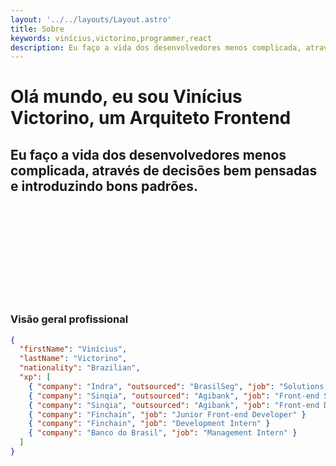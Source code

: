 ```yaml
---
layout: '../../layouts/Layout.astro'
title: Sobre
keywords: vinícius,victorino,programmer,react
description: Eu faço a vida dos desenvolvedores menos complicada, através de decisões bem pensadas e introduzindo bons padrões.
---
```





<Hero clip={hero}>

# Olá mundo, eu sou Vinícius Victorino, um Arquiteto Frontend

## Eu faço a vida dos desenvolvedores menos complicada, através de decisões bem pensadas e introduzindo bons padrões.

<Svg
  slot="image"
  className="relative mb-[-70%]"
  alt="Eu como um personagem de Rick and Morty"
  src={meRicknmorty}
/>

</Hero>

<div className="container flex flex-col gap-16 p-8 py-32 mx-auto">

### Visão geral profissional

```json
{
  "firstName": "Vinícius",
  "lastName": "Victorino",
  "nationality": "Brazilian",
  "xp": [
    { "company": "Indra", "outsourced": "BrasilSeg", "job": "Solutions Architect" },
    { "company": "Sinqia", "outsourced": "Agibank", "job": "Front-end Squad Leader" }
    { "company": "Sinqia", "outsourced": "Agibank", "job": "Front-end Developer" }
    { "company": "Finchain", "job": "Junior Front-end Developer" }
    { "company": "Finchain", "job": "Development Intern" }
    { "company": "Banco do Brasil", "job": "Management Intern" }
  ]
}
```

</div>
